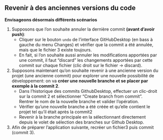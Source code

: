 :::{.callout-tip collapse="true" icon=false}
## Revenir à des anciennes versions du code

**Envisageons désormais différents scénarios**

::: {.incremental}
1. Supposons que l’on souhaite annuler la dernière commit **(avant d'avoir push)**:
    - Cliquer sur le bouton `undo` de l'interface GitHubDesktop (en bass à gauche du menu Changes) et vérifier que la commit a été annulée, mais que le fichier 3 existe toujours.
    - En fait, si l'on souhaite aussi annuler les modifications apportées par une commit, il faut "discard" les changements apportées par cette commit sur chaque fichier (clic droit sur le fichier -> discard).

2. Supposons maintenant qu’on souhaite revenir à une ancienne version du projet (une ancienne commit) pour explorer une nouvelle possibilité de développement: on va **créer une nouvelle branche et se placer par exemple à la commit 2**.
    - Dans l'historique des commits GithubDesktop, effectuer un clic-droit sur la commit 2 et sélectionner "Create branch from commit". Rentrer le nom de la nouvelle branche et valider l'opération.
    - Vérifier qu'une nouvelle branche a été créée et qu'elle contient le projet tel qu'il était après la commit2
    - Revenir à la branche principale en la sélectionnant directement depuis le volet de sélection des branches sur Github Desktop.

3. Afin de préparer l'application suivante, recréer un fichier3 puis commit (commit 3).

:::
:::

